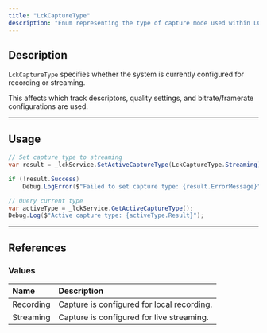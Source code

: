 ```yaml
---
title: "LckCaptureType"
description: "Enum representing the type of capture mode used within LCK."
---
```


## Description

`LckCaptureType` specifies whether the system is currently configured for recording or streaming.

This affects which track descriptors, quality settings, and bitrate/framerate configurations are used.

---

## Usage

```c#
// Set capture type to streaming
var result = _lckService.SetActiveCaptureType(LckCaptureType.Streaming);

if (!result.Success)
    Debug.LogError($"Failed to set capture type: {result.ErrorMessage}");

// Query current type
var activeType = _lckService.GetActiveCaptureType();
Debug.Log($"Active capture type: {activeType.Result}");
```

---

## References

### Values

| Name      | Description                                |
| :-------- | :----------------------------------------- |
| Recording | Capture is configured for local recording. |
| Streaming | Capture is configured for live streaming.  |